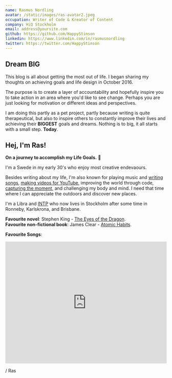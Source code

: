 ```yaml
---
name: Rasmus Nordling
avatar: /static/images/ras-avatar2.jpeg
occupation: Writer of Code & Kreator of Content
company: HiQ Stockholm
email: address@yoursite.com
github: https://github.com/HappyStinson
linkedin: https://www.linkedin.com/in/rasmusnordling
twitter: https://twitter.com/HappyStinson
---
```


## Dream BIG

This blog is all about getting the most out of life. I began sharing my thoughts on achieving goals and life design in October 2016.

The purpose is to create a layer of accountability and hopefully inspire you to take action in an area where you'd like to see change.
Perhaps you are just looking for motivation or different ideas and perspectives.

I am doing this partly as a pet project, partly because writing is quite therapeutical, but also to inspire others to constantly improve their lives and achieving their **BIGGEST** goals and dreams. Nothing is to big, it all starts with a small step. **Today**.

## Hej, I'm Ras!

**On a journey to accomplish my Life Goals.** 🤘

I'm a Swede in my early 30's who enjoy most creative endevaours.


Besides writing about my life, I'm also known for playing music and [writing songs](https://soundcloud.com/happystinson/sets/original-songs), [making videos for YouTube](https://youtube.com/@BangersNBiz), improving the world through code, [capturing the moment](https://www.flickr.com/people/ras-nordling/), and challenging my body and mind. I need that time where I can appreciate the outdoors and discover new places.

I'm a Libra and [INTP](https://www.mbtionline.com/en-US/MBTI-Types/INTP) who now lives in Stockholm after some time in Ronneby, Karlskrona, and Brisbane.

**Favourite novel**: Stephen King - [The Eyes of the Dragon](https://www.goodreads.com/book/show/10611.The_Eyes_of_the_Dragon).  
**Favourite non-fictional book**: James Clear - [Atomic Habits](https://www.goodreads.com/book/show/40121378-atomic-habits).

**Favourite Songs**:

<iframe src="https://open.spotify.com/embed/playlist/2iAyT4s1sacVz6mWCn700r" width="100%" height="380" frameborder="0" allowtransparency="true" allow="encrypted-media"></iframe>

/ Ras